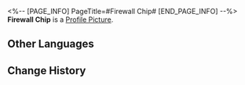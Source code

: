 <%-- [PAGE_INFO]
PageTitle=#Firewall Chip#
[END_PAGE_INFO] --%>
{{Item Infobox
|id          = 250230
|image       = Item Firewall Chip.png
|type        = Expansion Chip
|invCategory = 
|rarity      = 3
|effect      = Increases Max HP and greatly increases the chance of enemies attacking the wearer.
|description = A game item in Aetherium Wars. Aether Spirits will gain a special enhanced ability after equipping it.
}}
'''Firewall Chip''' is a [[Profile Picture]].

==Other Languages==
{{Other Languages
|en   = Firewall Chip
|zhs  = 防火墙芯片
|zht  = 防火牆晶片
|ja   = チップ「ファイアウォール」
|ko   = 방화벽 칩
|es   = Chip de cortafuegos
|fr   = Puce de pare-feu
|ru   = Брандмауэрный чип
|th   = ชิปไฟร์วอลล์
|vi   = Chip Tường Lửa
|de   = Chip: Firewall
|id   = Firewall Chip
|pt   = Chip de Firewall
}}

==Change History==
{{Change History|1.4}}